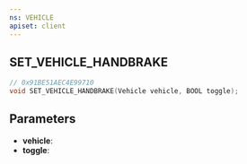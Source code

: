 ```yaml
---
ns: VEHICLE
apiset: client
---
```

## SET_VEHICLE_HANDBRAKE

```c
// 0x91BE51AEC4E99710
void SET_VEHICLE_HANDBRAKE(Vehicle vehicle, BOOL toggle);
```


## Parameters
* **vehicle**:
* **toggle**: